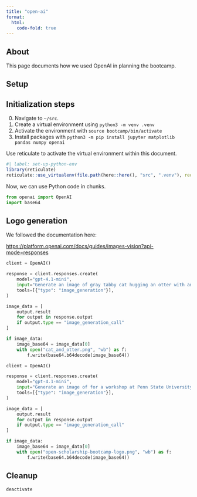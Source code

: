 ```yaml
---
title: "open-ai"
format: 
  html:
    code-fold: true
---
```


## About

This page documents how we used OpenAI in planning the bootcamp.

## Setup

::: {.callout-note}
## Initialization steps

0. Navigate to `~/src`.
1. Create a virtual environment using `python3 -m venv .venv`
2. Activate the environment with `source bootcamp/bin/activate`
3. Install packages with `python3 -m pip install jupyter matplotlib pandas numpy openai`

:::

Use reticulate to activate the virtual environment within this document.

```r
#| label: set-up-python-env
library(reticulate)
reticulate::use_virtualenv(file.path(here::here(), "src", ".venv"), required = TRUE)
```

Now, we can use Python code in chunks.

```python
from openai import OpenAI
import base64
```

## Logo generation

We followed the documentation here: 

<https://platform.openai.com/docs/guides/images-vision?api-mode=responses>

```python
client = OpenAI() 

response = client.responses.create(
    model="gpt-4.1-mini",
    input="Generate an image of gray tabby cat hugging an otter with an orange scarf",
    tools=[{"type": "image_generation"}],
)

image_data = [
    output.result
    for output in response.output
    if output.type == "image_generation_call"
]

if image_data:
    image_base64 = image_data[0]
    with open("cat_and_otter.png", "wb") as f:
        f.write(base64.b64decode(image_base64))

```

```python
client = OpenAI() 

response = client.responses.create(
    model="gpt-4.1-mini",
    input="Generate an image of for a workshop at Penn State University on open science, data sharing, and research transparency ",
    tools=[{"type": "image_generation"}],
)

image_data = [
    output.result
    for output in response.output
    if output.type == "image_generation_call"
]

if image_data:
    image_base64 = image_data[0]
    with open("open-scholarship-bootcamp-logo.png", "wb") as f:
        f.write(base64.b64decode(image_base64))

```

## Cleanup

```bash
deactivate
```

